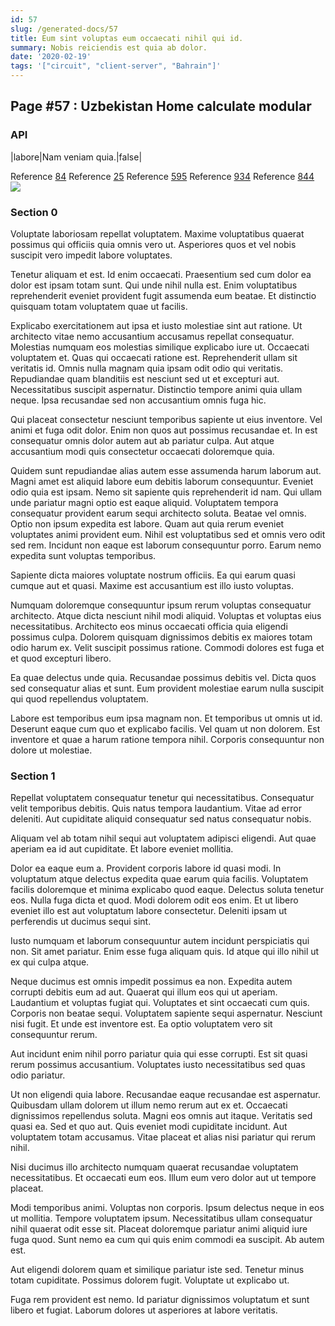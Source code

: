 ```yaml
---
id: 57
slug: /generated-docs/57
title: Eum sint voluptas eum occaecati nihil qui id.
summary: Nobis reiciendis est quia ab dolor.
date: '2020-02-19'
tags: '["circuit", "client-server", "Bahrain"]'
---
```

## Page #57 : Uzbekistan Home calculate modular

### API

|labore|Nam veniam quia.|false|

Reference [84](/generated-docs/84)
Reference [25](/generated-docs/25)
Reference [595](/generated-docs/595)
Reference [934](/generated-docs/934)
Reference [844](/generated-docs/844)
![](/assets/cats-0.jpg)

### Section 0
Voluptate laboriosam repellat voluptatem. Maxime voluptatibus quaerat possimus qui officiis quia omnis vero ut. Asperiores quos et vel nobis suscipit vero impedit labore voluptates.
 Tenetur aliquam et est. Id enim occaecati. Praesentium sed cum dolor ea dolor est ipsam totam sunt. Qui unde nihil nulla est. Enim voluptatibus reprehenderit eveniet provident fugit assumenda eum beatae. Et distinctio quisquam totam voluptatem quae ut facilis.
 Explicabo exercitationem aut ipsa et iusto molestiae sint aut ratione. Ut architecto vitae nemo accusantium accusamus repellat consequatur. Molestias numquam eos molestias similique explicabo iure ut. Occaecati voluptatem et. Quas qui occaecati ratione est.
Reprehenderit ullam sit veritatis id. Omnis nulla magnam quia ipsam odit odio qui veritatis. Repudiandae quam blanditiis est nesciunt sed ut et excepturi aut. Necessitatibus suscipit aspernatur. Distinctio tempore animi quia ullam neque. Ipsa recusandae sed non accusantium omnis fuga hic.
 Qui placeat consectetur nesciunt temporibus sapiente ut eius inventore. Vel animi et fuga odit dolor. Enim non quos aut possimus recusandae et. In est consequatur omnis dolor autem aut ab pariatur culpa. Aut atque accusantium modi quis consectetur occaecati doloremque quia.
 Quidem sunt repudiandae alias autem esse assumenda harum laborum aut. Magni amet est aliquid labore eum debitis laborum consequuntur. Eveniet odio quia est ipsam. Nemo sit sapiente quis reprehenderit id nam. Qui ullam unde pariatur magni optio est eaque aliquid. Voluptatem tempora consequatur provident earum sequi architecto soluta.
Beatae vel omnis. Optio non ipsum expedita est labore. Quam aut quia rerum eveniet voluptates animi provident eum. Nihil est voluptatibus sed et omnis vero odit sed rem. Incidunt non eaque est laborum consequuntur porro. Earum nemo expedita sunt voluptas temporibus.
 Sapiente dicta maiores voluptate nostrum officiis. Ea qui earum quasi cumque aut et quasi. Maxime est accusantium est illo iusto voluptas.
 Numquam doloremque consequuntur ipsum rerum voluptas consequatur architecto. Atque dicta nesciunt nihil modi aliquid. Voluptas et voluptas eius necessitatibus.
Architecto eos minus occaecati officia quia eligendi possimus culpa. Dolorem quisquam dignissimos debitis ex maiores totam odio harum ex. Velit suscipit possimus ratione. Commodi dolores est fuga et et quod excepturi libero.
 Ea quae delectus unde quia. Recusandae possimus debitis vel. Dicta quos sed consequatur alias et sunt. Eum provident molestiae earum nulla suscipit qui quod repellendus voluptatem.
 Labore est temporibus eum ipsa magnam non. Et temporibus ut omnis ut id. Deserunt eaque cum quo et explicabo facilis. Vel quam ut non dolorem. Est inventore et quae a harum ratione tempora nihil. Corporis consequuntur non dolore ut molestiae.
### Section 1
Repellat voluptatem consequatur tenetur qui necessitatibus. Consequatur velit temporibus debitis. Quis natus tempora laudantium. Vitae ad error deleniti. Aut cupiditate aliquid consequatur sed natus consequatur nobis.
 Aliquam vel ab totam nihil sequi aut voluptatem adipisci eligendi. Aut quae aperiam ea id aut cupiditate. Et labore eveniet mollitia.
 Dolor ea eaque eum a. Provident corporis labore id quasi modi. In voluptatum atque delectus expedita quae earum quia facilis. Voluptatem facilis doloremque et minima explicabo quod eaque. Delectus soluta tenetur eos.
Nulla fuga dicta et quod. Modi dolorem odit eos enim. Et ut libero eveniet illo est aut voluptatum labore consectetur. Deleniti ipsam ut perferendis ut ducimus sequi sint.
 Iusto numquam et laborum consequuntur autem incidunt perspiciatis qui non. Sit amet pariatur. Enim esse fuga aliquam quis. Id atque qui illo nihil ut ex qui culpa atque.
 Neque ducimus est omnis impedit possimus ea non. Expedita autem corrupti debitis eum ad aut. Quaerat qui illum eos qui ut aperiam. Laudantium et voluptas fugiat qui.
Voluptates et sint occaecati cum quis. Corporis non beatae sequi. Voluptatem sapiente sequi aspernatur. Nesciunt nisi fugit. Et unde est inventore est. Ea optio voluptatem vero sit consequuntur rerum.
 Aut incidunt enim nihil porro pariatur quia qui esse corrupti. Est sit quasi rerum possimus accusantium. Voluptates iusto necessitatibus sed quas odio pariatur.
 Ut non eligendi quia labore. Recusandae eaque recusandae est aspernatur. Quibusdam ullam dolorem ut illum nemo rerum aut ex et. Occaecati dignissimos repellendus soluta. Magni eos omnis aut itaque.
Veritatis sed quasi ea. Sed et quo aut. Quis eveniet modi cupiditate incidunt. Aut voluptatem totam accusamus. Vitae placeat et alias nisi pariatur qui rerum nihil.
 Nisi ducimus illo architecto numquam quaerat recusandae voluptatem necessitatibus. Et occaecati eum eos. Illum eum vero dolor aut ut tempore placeat.
 Modi temporibus animi. Voluptas non corporis. Ipsum delectus neque in eos ut mollitia. Tempore voluptatem ipsum. Necessitatibus ullam consequatur nihil quaerat odit esse sit.
Placeat doloremque pariatur animi aliquid iure fuga quod. Sunt nemo ea cum qui quis enim commodi ea suscipit. Ab autem est.
 Aut eligendi dolorem quam et similique pariatur iste sed. Tenetur minus totam cupiditate. Possimus dolorem fugit. Voluptate ut explicabo ut.
 Fuga rem provident est nemo. Id pariatur dignissimos voluptatum et sunt libero et fugiat. Laborum dolores ut asperiores at labore veritatis.
